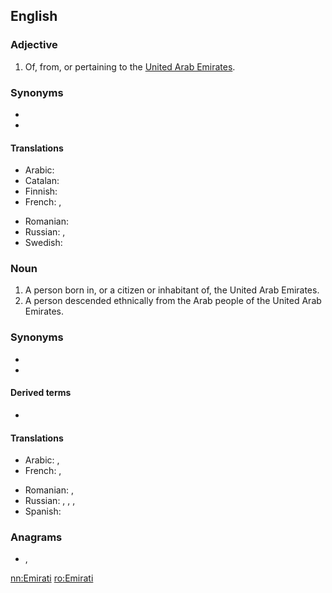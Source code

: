 {{also|emirati|émirati|emiratí|Émirati|emirāti}}
==English==

===Adjective===
{{en-adj|-}}

# Of, from, or pertaining to the [[United Arab Emirates]].

===Synonyms===
* {{l|en|Emirian}}
* {{l|en|Emiri}}

====Translations====
{{trans-top|of, from, or pertaining to United Arab Emirates}}
* Arabic: {{t|ar|إِمَارَاتِيّ}}
* Catalan: {{t|ca|emiratí}}
* Finnish: {{t+|fi|arabiemiirikuntalainen}}
* French: {{t+|fr|émirati}}, {{t+|fr|émirien}}
{{trans-mid}}
* Romanian: {{t|ro|emirian}}
* Russian: {{t+|ru|эмира́тский}}, {{t+|ru|ОАЭ́}}
* Swedish: {{t|sv|emiratisk}}
{{trans-bottom}}

===Noun===
{{en-noun}}

# A person born in, or a citizen or inhabitant of, the United Arab Emirates.
# A person descended ethnically from the Arab people of the United Arab Emirates.

===Synonyms===
* {{l|en|Emirian}}
* {{l|en|Emiri}}

====Derived terms====
* {{l|en|Emiratisation}}

====Translations====
{{trans-top|a person from the United Arab Emirates}}
* Arabic: {{t|ar|إِمَارَاتِيّ|m}}, {{t|ar|إِمَارَاتِيَّة|f}}
* French: {{t|fr|Émirati}}, {{t+|fr|Émirien|m}}
{{trans-mid}}
* Romanian: {{t|ro|emirian|m}}, {{t|ro|emiriană|f}}
* Russian: {{t|ru|[[жи́тель]] [[ОАЭ́]]|m}}, {{t|ru|[[жи́тельница]] [[ОАЭ́]]|f}}, {{t+|ru|эмира́тец|m}}, {{t|ru|эмира́тка|f}}
* Spanish: {{t|es|emiratí}}
{{trans-bottom}}

===Anagrams===
* {{l|en|air time}}, {{l|en|airtime}}

[[nn:Emirati]]
[[ro:Emirati]]